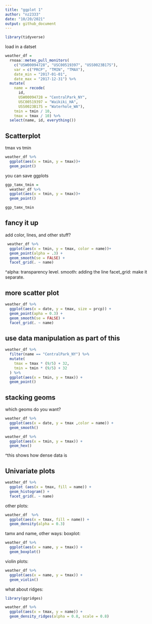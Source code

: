 ```yaml
---
title: "ggplot 1"
author: "nz2333"
date: "10/20/2021"
output: github_document
---
```

```r
library(tidyverse)
```

load in a datset
```r
weather_df = 
  rnoaa::meteo_pull_monitors(
    c("USW00094728", "USC00519397", "USS0023B17S"),
    var = c("PRCP", "TMIN", "TMAX"), 
    date_min = "2017-01-01",
    date_max = "2017-12-31") %>%
  mutate(
    name = recode(
      id, 
      USW00094728 = "CentralPark_NY", 
      USC00519397 = "Waikiki_HA",
      USS0023B17S = "Waterhole_WA"),
    tmin = tmin / 10,
    tmax = tmax / 10) %>%
  select(name, id, everything())
```

## Scatterplot

tmax vs tmin

```r
weather_df %>%
  ggplot(aes(x = tmin, y = tmax))+
  geom_point()
```

you can save ggplots

```r
ggp_tamx_tmin = 
  weather_df %>%
  ggplot(aes(x = tmin, y = tmax))+
  geom_point()

ggp_tamx_tmin
```

## fancy it up

add color, lines, and other stuff?

```r
 weather_df %>%
  ggplot(aes(x = tmin, y = tmax, color = name))+
  geom_point(alpha = .3) +
  geom_smooth(se = FALSE) +
  facet_grid(. ~ name)
```
^alpha: transparency level. 
smooth: adding the line
facet_grid: make it separate. 

## more scatter plot

```r
weather_df %>%
  ggplot(aes(x = date, y = tmax, size = prcp)) +
  geom_point(apha = 0.3) +
  geom_smooth(se = FALSE) +
  facet_grid(. ~ name)
```

## use data manipulation as part of this

```r
weather_df %>%
  filter(name == "CentralPark_NY") %>%
  mutate(
    tmax = tmax * (9/5) + 32, 
    tmin = tmin * (9/5) + 32
  ) %>%
  ggplot(aes(x = tmin, y = tmax)) +
  geom_point()
```

## stacking geoms
which geoms do you want?

```r
weather_df %>%
  ggplot(aes(x = date, y = tmax ,color = name)) +
  geom_smooth()
```

```r
weather_df %>%
  ggplot(aes(x = tmin, y = tmax)) +
  geom_hex()
```
^this shows how dense data is 


## Univariate plots

```r
weather_df %>%
  ggplot (aes(x = tmax, fill = name)) +
  geom_histogram() +
  facet_grid(. ~ name)
```

other plots:
```r
weather_df  %>%
  ggplot(aes(x = tmax, fill = name)) +
  geom_density(alpha = 0.3)
```

tamx and name, other ways:
boxplot:
```r
weather_df %>%
  ggplot(aes(x = name, y = tmax)) +
  geom_boxplot()
```

violin plots:
```r
weather_df %>%
  ggplot(aes(x = name, y = tmax)) +
  geom_violin()
```

what about ridges:
```r
library(ggridges)
```

```r
weather_df %>%
  ggplot(aes(x = tmax, y = name)) +
  geom_density_ridges(alpha = 0.8, scale = 0.8)
```



